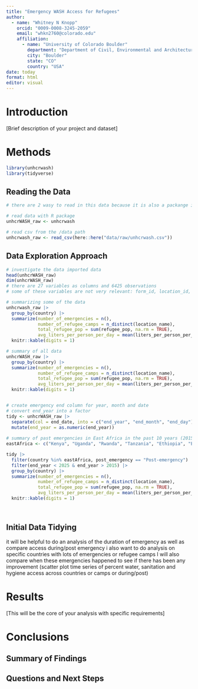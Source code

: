 ```yaml
---
title: "Emergency WASH Access for Refugees"
author:
  - name: "Whitney N Knopp"
    orcid: "0009-0008-3245-2059"
    email: "whkn2760@colorado.edu"
    affiliation:
      - name: "University of Colorado Boulder"
        department: "Department of Civil, Environmental and Architectural Engineering"
        city: "Boulder"
        state: "CO"
        country: "USA"
date: today
format: html
editor: visual
---
```



# Introduction

[Brief description of your project and dataset]

# Methods

```r
library(unhcrwash)
library(tidyverse)
```

## Reading the Data

```r

# there are 2 wasy to read in this data because it is also a packange in R

# read data with R package
unhcrWASH_raw <- unhcrwash

# read csv from the /data path
unhcrwash_raw <- read_csv(here::here("data/raw/unhcrwash.csv"))

```

## Data Exploration Approach

```r

# investigate the data imported data
head(unhcrWASH_raw)
dim(unhcrWASH_raw)
# there are 27 variables as columns and 6425 observations
# some of these variables are not very relevant: form_id, location_id, reporting_period_monthly_indicator, # reporting_period_annual_indicator

# summarizing some of the data
unhcrwash_raw |> 
  group_by(country) |> 
  summarize(number_of_emergencies = n(),
            number_of_refugee_camps = n_distinct(location_name),
            total_refugee_pop = sum(refugee_pop, na.rm = TRUE),
            avg_liters_per_person_per_day = mean(liters_per_person_per_day, na.rm = TRUE)) |> 
  knitr::kable(digits = 1)

# summary of all data  
unhcrWASH_raw |> 
  group_by(country) |> 
  summarize(number_of_emergencies = n(),
            number_of_refugee_camps = n_distinct(location_name),
            total_refugee_pop = sum(refugee_pop, na.rm = TRUE),
            avg_liters_per_person_per_day = mean(liters_per_person_per_day, na.rm = TRUE)) |> 
  knitr::kable(digits = 1)


# create emergency end column for year, month and date
# convert end_year into a factor
tidy <- unhcrWASH_raw |> 
  separate(col = end_date, into = c("end_year", "end_month", "end_day"), sep = "-") |> 
  mutate(end_year = as.numeric(end_year)) 
  
# summary of past emergencies in East Africa in the past 10 years (2015 to 2025)
eastAfrica <- c("Kenya", "Uganda", "Rwanda", "Tanzania", "Ethiopia", "Eritra", "Dijbouti", "Somalia")

tidy |> 
  filter(country %in% eastAfrica, post_emergency == "Post-emergency") |> 
  filter(end_year < 2025 & end_year > 2015) |> 
  group_by(country) |> 
  summarize(number_of_emergencies = n(),
            number_of_refugee_camps = n_distinct(location_name),
            total_refugee_pop = sum(refugee_pop, na.rm = TRUE),
            avg_liters_per_person_per_day = mean(liters_per_person_per_day, na.rm = TRUE)) |> 
  knitr::kable(digits = 1)

            
```

## Initial Data Tidying

it will be helpful to do an analysis of the duration of emergency as well as compare access during/post emergency
i also want to do analysis on specific countries with lots of emergencies or refugee camps
I will also compare when these emergencies happened to see if there has been any improvement (scatter plot time series of percent water, sanitation and hygiene access across countries or camps or during/post)

# Results

[This will be the core of your analysis with specific requirements]

# Conclusions

## Summary of Findings

## Questions and Next Steps